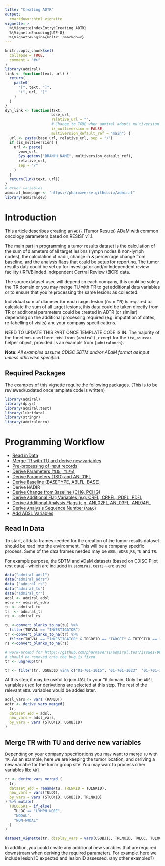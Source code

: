 ```yaml
---
title: "Creating ADTR"
output: 
  rmarkdown::html_vignette
vignette: >
  %\VignetteIndexEntry{Creating ADTR}
  %\VignetteEncoding{UTF-8}
  %\VignetteEngine{knitr::rmarkdown}
---
```


```r
knitr::opts_chunk$set(
  collapse = TRUE,
  comment = "#>"
)
library(admiral)
link <- function(text, url) {
  return(
    paste0(
      "[", text, "]",
      "(", url, ")"
    )
  )
}
dyn_link <- function(text,
                     base_url,
                     relative_url = "",
                     # Change to TRUE when admiral adopts multiversion docs
                     is_multiversion = FALSE,
                     multiversion_default_ref = "main") {
  url <- paste(base_url, relative_url, sep = "/")
  if (is_multiversion) {
    url <- paste(
      base_url,
      Sys.getenv("BRANCH_NAME", multiversion_default_ref),
      relative_url,
      sep = "/"
    )
  }
  return(link(text, url))
}
# Other variables
admiral_homepage <- "https://pharmaverse.github.io/admiral"
library(admiraldev)
```

# Introduction

This article describes creating an `ADTR` (Tumor Results) ADaM with common oncology
parameters based on RESIST v1.1.

The main part in programming a tumor results dataset is the calculation of the sum of diameters of all target lesions (lymph nodes & non-lymph nodes), the calculation of nadir, change in & percentage change from baseline, and the analysis flags that could be setup for reporting.  The tumor results data could be set up for investigator and/or Independent review facility (IRF)/Blinded Independent Central Review (BICR) data.

The source dataset used will depend on each company,  this could be solely the TR domain or you may merge TU with TR to get additional data variables or to ensure that you're processing the same lesions as collected.

Individual sum of diameter for each target lesion (from TR) is required to calculate the sum of all target lesions, this data could be taken directly from TR or additional parameters could be created in ADTR (or similar) depending on the additional processing required (e.g. imputation of dates, re-labelling of visits) and your company specifications.

NEED TO UPDATE THIS PART ONCE TEMPLATE CODE IS IN. The majority of the functions used here exist from `{admiral}`, except for the
`tte_sources` helper object, provided as an example from `{admiralonco}`.



**Note**: *All examples assume CDISC SDTM and/or ADaM format as input unless
otherwise specified.*

## Required Packages

The examples of this vignette require the following packages. (This is to be reviewed/updated once template code is written)

```r
library(admiral)
library(dplyr)
library(admiral.test)
library(lubridate)
library(stringr)
library(admiralonco)
```

# Programming Workflow

* [Read in Data](#readdata)
* [Merge TR with TU and derive new variables](#merge)
* [Pre-processing of input records](#input)
* [Derive Parameters (`TLDn`, `TLPn`)](#parameters)
* [Derive Parameters (TSD) and ANL01FL](#tsd)
* [Derive Baseline (BASETYPE, ABLFL, BASE)](#base)
* [Derive NADIR](#nadir)
* [Derive Change from Baseline (CHG, PCHG)](#chg)
* [Derive Additional Flag Variables (e.g. CRFL, CRNFL, PDFL, PDFL](#addflag)
* [Derive Additional Analysis Flags (e.g. ANL02FL, ANL03FL, ANL04FL](#analflag)
* [Derive Analysis Sequence Number (`ASEQ`)](#aseq)
* [Add ADSL Variables](#adslvars)

## Read in Data {#readdata}

To start, all data frames needed for the creation of the tumor results dataset
should be read into the environment. This will be a company specific process. Some of the data frames needed may be `ADSL`, `ADRS` ,`RS`,  `TU` and `TR`.

For example purpose, the SDTM and ADaM datasets (based on CDISC Pilot test data)---which are included in `{admiral.test}`---are used

```r
data("admiral_adsl")
data("admiral_adrs")
data ("admiral_rs")
data("admiral_tu")
data("admiral_tr")
adsl <- admiral_adsl
adrs <- admiral_adrs
tu <- admiral_tu
tr  <- admiral_tr
rs <- admiral_rs

tu <-convert_blanks_to_na(tu) %>% 
  filter(TUEVAL == "INVESTIGATOR")
tr <-convert_blanks_to_na(tr) %>% 
  filter(TREVAL == "INVESTIGATOR" & TRGRPID == "TARGET" & TRTESTCD == "DIAMETER")
rs <-convert_blanks_to_na(rs)
```

```r
# work-around for https://github.com/pharmaverse/admiral.test/issues/98
# should be removed once the bug is fixed
tr <- ungroup(tr)
```

```r
tr <- filter(tr, USUBJID %in% c("01-701-1015", "01-701-1023", "01-701-1028"))
```

At this step, it may be useful to join `ADSL` to your `TR` domain.  Only the
`ADSL` variables used for derivations are selected at this step.  The rest of
the relevant `ADSL` variables would be added later.

```r
adsl_vars <- vars (RANDDT)
adtr <- derive_vars_merged(
  tr,
  dataset_add = adsl,
  new_vars = adsl_vars,
  by_vars = vars (STUDYID, USUBJID)
)
```

## Merge TR with TU and derive new variables {#merge}

Depending on your company specifications you may want to merge `TU` with `TR`.  As an example, here we are keeping the tumor location, and deriving a new variable for the tumor group site. You may want to process other variables like `ADT`.

```r
tr <- derive_vars_merged (
  tr,
  dataset_add = rename(tu, TRLNKID = TULNKID),
  new_vars = vars(TULOC),
  by_vars = vars (STUDYID, USUBJID, TRLNKID)
) %>% mutate(
  TULOCGR1 = if_else(
    TULOC == "LYMPH NODE",
    "NODAL",
    "NON-NODAL"
  )
)
```

```r
dataset_vignette(tr, display_vars = vars(USUBJID, TRLNKID, TULOC, TULOCGR1))
```  


In addition, you could create any additional new variables that are required downstream when deriving the required parameters. For example, here we include lesion ID expected and lesion ID assessed. (any other examples?)

<template code>

## Pre-processing of input records {#input}

The next step involves company-specific pre-processing of records for the required input to downstream parameter derivations.  See examples below.

### Partial Date Imputation and Deriving `ADT`, `ADTF`, `AVISIT` etc

If your data collection allows for partial dates, you could apply a company-specific imputation rule at this stage when deriving `ADT`. For this example, here we impute missing day to earliest possible date

```r
tr <- derive_vars_dt(
  tr,
  dtc = TRDTC,
  new_vars_prefix = "A",
  highest_imputation = "D",
  date_imputation = "first"
)
```


```r
dataset_vignette(tr, display_vars = vars(USUBJID, TRLNKID, TRDTC, ADT, ADTF))
```  

### Re-labelling unscheduled visits

If you have data collected at unscheduled visits, which are not identified as unique in your SDTM or you have company specific rules.  Below is an example of how it could be re-labelled. <add more information once I see the template code>

```r
tr <- mutate(
  tr,
  AVISIT = VISIT,
  AVISITN = VISITNUM
)
```

## Derive Parameters TLDn and TLPn {#parameters}

As mentioned earlier, depending on your company specifications you may either create parameters for TLDn and TLPn in ADTR or similar dataset. 

Set the `AVALx/ANL01FL` variables.
```r
adtr <- tr %>%
    mutate(
      tmp_lesion_nr = str_sub(TRLNKID, 3),
      PARAMCD = paste0("DIAM", tmp_lesion_nr),
      PARAM = paste("Target Lesion", tmp_lesion_nr, "Analysis Diameter by Investigator"),
      PARCAT1 = "Target Lesion(s)",
      PARCAT2 = "Investigator",
      PARCAT3 = "Recist 1.1",
      AVAL = TRSTRESN,
      ANL01FL = if_else(!is.na(AVAL), "Y", NA_character_)
    ) %>%
  select(-tmp_lesion_nr)
```

```r
dataset_vignette(
  arrange(adtr, USUBJID, TRLNKID, AVISIT),
  display_vars = vars(USUBJID, TRLNKID, AVISIT, PARAMCD, PARAM, AVAL, ANL01FL))
```

## Derive Parameters (TSD) and Analysis Flag ANL01FL {#tsd}

Target Lesions Sum of Diameters is the sum of the diameters for lymph and
non-lymph nodes (sum of analysis values `AVAL` from source observations TLDn &
TLPn).  The analysis flag ANL01FL flags where the number of lesions assessed at
baseline and at post-baseline match.  To assess whether the number of lesions
expected and assessed match, you could compare lesion identifiers (TR.TRLNKID)
/use the previous variables set up earlier to compare lesion expected vs lesion
accessed  or check for target lesion response (from `RS`) =NE.

```r
adtr <- derive_summary_records(
  adtr,
  by_vars = vars(STUDYID, USUBJID, AVISIT, AVISITN),
  analysis_var = AVAL,
  summary_fun = function(x) sum(x, na.rm = TRUE),
  set_values_to = vars(
    PARAMCD = "TSD",
    PARAM = "Target Lesions Sum of Diameters by Investigator",
    PARCAT1 = "Target Lesion(s)",
    PARCAT2 = "Investigator",
    PARCAT3 = "Recist 1.1"
  )
)
```

```r
dataset_vignette(
  arrange(adtr, USUBJID, desc(PARAMCD), TRLNKID, AVISIT),
  display_vars = vars(USUBJID, AVISIT, PARAMCD, PARAM, AVAL))
```  

In the below example, the analysis flag, ANL01FL= Y identifies the largest
target lesion sum of diameter on a particular date for reporting if there were
multiple observations on the same date and where lesion assessed at
post-baseline match baseline.

<template code>

<show data frame so far>

## Derive Baseline (BASETYPE, ABLFL, BASE) {#base}

These functions are available in `admiral`, below examples show its usage for `ADTR` 

<template code>
<show data frame >

## Derive NADIR {#nadir}

Once we have a TSD parameter, the NADIR is set to the lowest sum of diameters in Analysis Value before the current observation, where Analysis Flag 01 =Y.  The first observations after baseline (depending on how you have defined baseline earlier) is set to analysis value where baseline record flag = Y

<template code>
<dataset so far>

## Derive Change from Baseline (CHG, PCHG) {#chg}

These functions are available in admiral, below examples show its usage for `ADTR`.  We calculate the change from baseline and percentage change from baseline for the parameter TSD and the variable  NADIR.

## Derive Additional Flag Variables {#addflag}

Depending on the analysis flags you require, you may want to create additional flag variables that will then aid setting up any additional analysis flag variables defined as per your company specifications.

###  Derive CRFL, CRNFL

In this example, CRFL flags where the patient has had Complete Response, and CRNFL, flags where Complete response contributed to the NADIR calculation.

<template code>
<show dataset so far>

### Derive PDFL

In this example, we want to flag when a patient has had PD.  This could be done in a number of ways 1) take the date of PD from `ADRS`  2) take the first date when the overall response is PD from `RS` or  3) Calculate from source data, the derivation for PD for target lesions is based on the calculated sum of diameters of the assessed lesions results in a calculated Percent Change from NADIR >=20% and a calculated Change form NADIR >=5mm depending on your company specifications.  See below example.


## Derive Analysis Flags ANL02FL, ANL03FL, ANL04FL {#analflag}

Based on your analysis, additional analysis flags could be set up in `ADTR`.  Below are some examples

Analysis 02 Flag only includes the visit with the lowest NADIR (lowest sum of diameter) compared across all visits.  Use PCHGNNAD or PCHG?

<template code>

Analysis 03 flag includes ANL01FL=Y and the target lesion sum of diameter until patient has had PD. Use the PDFL variable.

<template code>

Analysis 04 flag includes all sum of diameters even where lesion identifiers match and unmatch if the patient has had PD. Use CRFL, CRNFL, PDFL variables.

<template code>

<final dataset show with analysis flags>


## Derive Analysis Sequence Number (`ASEQ`) {#aseq}

The `{admiral}` function `admiral::derive_var_obs_number()` can be used to derive `ASEQ`:

```r
adtr <- adtr %>%
  derive_var_obs_number(
    by_vars = vars(STUDYID, USUBJID),
    order = vars(PARAMCD, AVISITN, TRSEQ),
    check_type = "error"
  )
```

```r
dataset_vignette(adtr)
```  


## Add ADSL Variables {#adslvars}
  
If needed, the other `ADSL` variables can now be added. List of ADSL
variables already merged held in vector `adsl_vars`.

```r
adtr <- adtr %>%
  derive_vars_merged(
    dataset_add = select(adsl, !!!negate_vars(adsl_vars)),
    by_vars = vars(STUDYID, USUBJID)
  )
```

```r
dataset_vignette(
  adtr,
  display_vars = vars(USUBJID, RFSTDTC, RFENDTC, DTHDTC, DTHFL, AGE, AGEU),
  filter = USUBJID == "01-701-1015"
)
```


# Example Script {#example}

ADaM | Sample Code
---- | --------------
ADTR | [ad_adtr.R](https://github.com/pharmaverse/admiralonco/blob/main/inst/templates/ad_adtr.R){target="_blank"}

